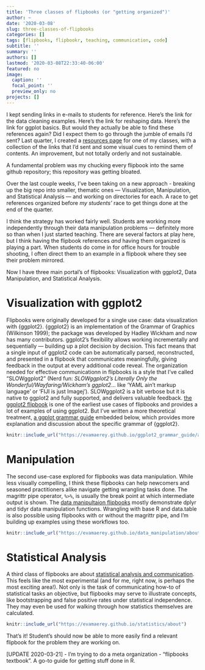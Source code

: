 ```yaml
---
title: 'Three classes of flipbooks (or "getting organized")'
author: ~
date: '2020-03-08'
slug: three-classes-of-flipbooks
categories: []
tags: [flipbooks, flipbookr, teaching, communication, code]
subtitle: ''
summary: ''
authors: []
lastmod: '2020-03-08T22:33:40-06:00'
featured: no
image:
  caption: ''
  focal_point: ''
  preview_only: no
projects: []
---
```


 <!-- Recently, I found myself regularly sending links to students for various references; links for data cleaning examples, how to reshape data, ggplot2 basics…but would they be able to find these references again? There has to be something more efficient than going through a jumble of emails every time they needed coding references. -->



I kept sending links in e-mails to students for reference. Here's the link for the data cleaning examples. Here's the link for reshaping data.  Here's the link for ggplot basics.  But would they actually be able to find these references again?  Did I expect them to go through the jumble of emails I’d sent? Last quarter, I created a [resources page](https://evamaerey.github.io/fall_2019/fall_2019) for one of my classes, with a collection of the links that I’d sent and some visual cues to remind them of contents. An improvement, but not totally orderly and not sustainable.

A fundamental problem was my chucking every flipbook into the same github repository; this repository was getting bloated.

Over the last couple weeks, I've been taking on a new approach - breaking up the big repo into smaller, thematic ones — Visualization, Manipulation, and Statistical Analysis — and working on directories for each.  A race to get references organized before *my students'* race to get things done at the end of the quarter.  

I think the strategy has worked fairly well.  Students are working more independently through their data manipulation problems --- definitely more so than when I just started teaching.  There are several factors at play here, but I think having the flipbook references *and* having them organized is playing a part.  When students do come in for office hours for trouble shooting, I often direct them to an example in a flipbook where they see their problem mirrored. 

Now I have three main portal's of flipbooks: Visualization with ggplot2, Data Manipulation, and Statistical Analysis.

# Visualization with ggplot2

Flipbooks were originally developed for a single use case:  data visualization with {ggplot2}.  {ggplot2} is an implementation of the Grammar of Graphics (Wilkinson 1999); the package was developed by Hadley Wickham and now has many contributors.  ggplot2’s flexibility allows working incrementally and sequentially --- building up a plot decision by decision. This fact means that a single input of ggplot2 code can be automatically parsed, reconstructed, and presented in a flipbook that communicates meaningfully, giving feedback in the output at every additional code reveal.  The organization needed for effective communicationn in flipbooks is a style that I've called "SLOWggplot2" (Nerd fun:  *SLOWggplot2’s Literally Only the Wonderful/Wayfaring/Wickham's ggplot2*... like 'YAML ain't markup language' or 'FIJI is just Imagej').  SLOWggplot2 is a bit verbose but it is native to ggplot2 and fully supported, and delivers valuable feedback.  [the ggplot2 flipbook](https://evamaerey.github.io/ggplot_flipbook/ggplot_flipbook_xaringan.html){target="_blank"} is one of the earliest use cases of flipbooks and provides a lot of examples of using ggplot2.  But I've written a more theoretical treatment, [a ggplot grammar guide](https://evamaerey.github.io/ggplot2_grammar_guide/about){target="_blank"} embedded below, which provides more explanation and discussion about the specific grammar of {ggplot2}.  


```r
knitr::include_url("https://evamaerey.github.io/ggplot2_grammar_guide/about")
```


# Manipulation

The second use-case explored for flipbooks was data manipulation. While less visually compelling, I think these flipbooks can help newcomers and seasoned practitioners alike navigate getting wrangling tasks done. The magrittr pipe operator, `%>%`, is usually the break point at which intermediate output is shown. The [data manipultaion flipbooks](https://evamaerey.github.io/data_manipulation/about){target="_blank"} mostly demonstrate dplyr and tidyr data manipulation functions. Wrangling with base R and data.table is also possible using flipbooks with or without the magrittr pipe, and I'm building up examples using these workflows too.

```r
knitr::include_url("https://evamaerey.github.io/data_manipulation/about")
```


# Statistical Analysis

A third class of flipbooks are about [statistical analysis and communication](https://evamaerey.github.io/statistics/about){target="_blank"}. This feels like the most experimental (and for me, right now, is perhaps the most exciting area!). Not only is the task of communicating how-to of statistical tasks an objective, but flipbooks may serve to illustrate concepts, like bootstrapping and false positive rates under statistical independence. They may even be used for walking through how statistics themselves are calculated.


```r
knitr::include_url("https://evamaerey.github.io/statistics/about")
```

That's it!  Student's should now be able to more easily find a relevant flipbook for the problem they are working on. 


[UPDATE 2020-03-21] - I'm trying to do a meta organization - "flipbooks textbook".  A go-to guide for getting stuff done in R. 

